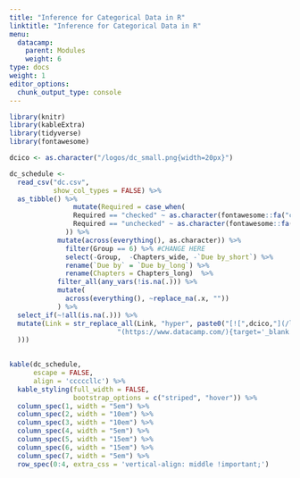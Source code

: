```yaml
---
title: "Inference for Categorical Data in R"
linktitle: "Inference for Categorical Data in R"
menu:
  datacamp:
    parent: Modules
    weight: 6
type: docs
weight: 1
editor_options: 
  chunk_output_type: console
---
```


```r
library(knitr)
library(kableExtra)
library(tidyverse)
library(fontawesome)
```

```r
dcico <- as.character("/logos/dc_small.png{width=20px}")

dc_schedule <-  
  read_csv("dc.csv",
           show_col_types = FALSE) %>%
  as_tibble() %>%
                mutate(Required = case_when(
                Required == "checked" ~ as.character(fontawesome::fa("circle-check", fill = "#428bca", height = "15px")),
                Required == "unchecked" ~ as.character(fontawesome::fa("circle-xmark", fill = "#d9534f", height = "15px"))
              )) %>%
            mutate(across(everything(), as.character)) %>%
              filter(Group == 6) %>% #CHANGE HERE
              select(-Group,  -Chapters_wide, -`Due by_short`) %>%
              rename(`Due by` = `Due by_long`) %>%
              rename(Chapters = Chapters_long)  %>%
            filter_all(any_vars(!is.na(.))) %>% 
            mutate(
              across(everything(), ~replace_na(.x, ""))
            ) %>%
  select_if(~!all(is.na(.))) %>%
  mutate(Link = str_replace_all(Link, "hyper", paste0("[![",dcico,"](/logos/dc-ico.png 'Slack Icon'){width=20px}]",
                           "(https://www.datacamp.com/){target='_blank'}"
  )))
  
```

```r
kable(dc_schedule, 
      escape = FALSE,
      align = 'cccccllc') %>%
  kable_styling(full_width = FALSE,
                bootstrap_options = c("striped", "hover")) %>%
  column_spec(1, width = "5em") %>%
  column_spec(2, width = "10em") %>%
  column_spec(3, width = "10em") %>%
  column_spec(4, width = "5em") %>%
  column_spec(5, width = "15em") %>%
  column_spec(6, width = "15em") %>%
  column_spec(7, width = "5em") %>%
  row_spec(0:4, extra_css = 'vertical-align: middle !important;')
```
